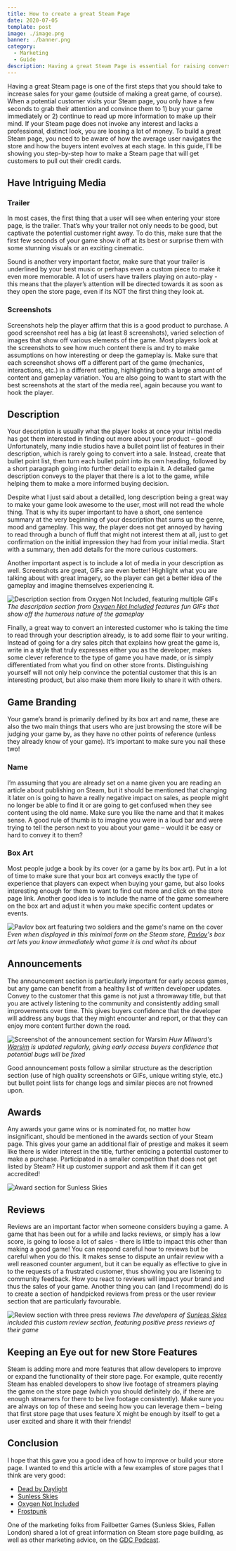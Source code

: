 ```yaml
---
title: How to create a great Steam Page
date: 2020-07-05
template: post
image: ./image.png
banner: ./banner.png
category:
  - Marketing
  - Guide
description: Having a great Steam Page is essential for raising conversions. Find out what you need to consider!
---
```



Having a great Steam page is one of the first steps that you should take to increase sales for your
game (outside of making a great game, of course). When a potential customer visits your Steam
page, you only have a few seconds to grab their attention and convince them to 1) buy your game
immediately or 2) continue to read up more information to make up their mind. If your Steam page
does not invoke any interest and lacks a professional, distinct look, you are loosing a lot of money.
To build a great Steam page, you need to be aware of how the average user navigates the store and
how the buyers intent evolves at each stage. In this guide, I’ll be showing you step-by-step how to
make a Steam page that will get customers to pull out their credit cards.

## Have Intriguing Media

### Trailer

In most cases, the first thing that a user will see when entering your store page, is the trailer. That’s
why your trailer not only needs to be good, but captivate the potential customer right away. To do
this, make sure that the first few seconds of your game show it off at its best or surprise them with
some stunning visuals or an exciting cinematic.

Sound is another very important factor, make sure that your trailer is underlined by your
best music or perhaps even a custom piece to make it even more memorable. A lot of users
have trailers playing on auto-play - this means that the player’s attention will be directed towards
it as soon as they open the store page, even if its NOT the first thing they look at.

### Screenshots

Screenshots help the player affirm that this is a good product to purchase. A good screenshot reel
has a big (at least 8 screenshots), varied selection of images that show off various elements of the
game. Most players look at the screenshots to see how much content there is and try to make
assumptions on how interesting or deep the gameplay is. Make sure that each screenshot shows off
a different part of the game (mechanics, interactions, etc.) in a different setting, highlighting both a
large amount of content and gameplay variation. You are also going to want to start with the best
screenshots at the start of the media reel, again because you want to hook the player.

## Description

Your description is usually what the player looks at once your initial media has got them interested
in finding out more about your product – good! Unfortunately, many indie studios have a bullet
point list of features in their description, which is rarely going to convert into a sale. Instead, create
that bullet point list, then turn each bullet point into its own heading, followed by a short paragraph
going into further detail to explain it. A detailed game description conveys to the player that there is
a lot to the game, while helping them to make a more informed buying decision.

Despite what I just said about a detailled, long description being a great way to make your game look awesome 
to the user, most will not read the whole thing. That is why its super important to have a short, one sentence 
summary at the very beginning of your description that sums up the genre, mood and gameplay. This way, the player 
does not get annoyed by having to read through a bunch of fluff that might not interest them at all, just to get 
confirmation on the initial impression they had from your initial media. Start with a summary, then add details for 
the more curious customers.

Another important aspect is to include a lot of media in your description as well. Screenshots are
great, GIFs are even better! Highlight what you are talking about with great imagery, so the player
can get a better idea of the gameplay and imagine themselves experiencing it.

![Description section from Oxygen Not Included, featuring multiple GIFs](./oxygen.png)
*The description section from [Oxygen Not Included](https://store.steampowered.com/app/457140/Oxygen_Not_Included/) features fun GIFs that show off the humerous nature of the gameplay*

Finally, a great way to convert an interested customer who is taking the time to read through your
description already, is to add some flair to your writing. Instead of going for a dry sales pitch that
explains how great the game is, write in a style that truly expresses either you as the developer,
makes some clever reference to the type of game you have made, or is simply differentiated from what
you find on other store fronts. Distinguishing yourself will not only help convince the potential
customer that this is an interesting product, but also make them more likely to share it with others.

## Game Branding

Your game’s brand is primarily defined by its box art and name, these are also the two main things
that users who are just browsing the store will be judging your game by, as they have no other
points of reference (unless they already know of your game). It’s important to make sure you nail
these two!

### Name

I’m assuming that you are already set on a name given you are reading an article about publishing
on Steam, but it should be mentioned that changing it later on is going to have a really negative
impact on sales, as people might no longer be able to find it or are going to get confused when they
see content using the old name. Make sure you like the name and that it makes sense. A good rule of
thumb is to imagine you were in a loud bar and were trying to tell the person next to you about your
game – would it be easy or hard to convey it to them?

### Box Art

Most people judge a book by its cover (or a game by its box art). Put in a lot of time to make sure
that your box art conveys exactly the type of experience that players can expect when buying your
game, but also looks interesting enough for them to want to find out more and click on the store
page link. Another good idea is to include the name of the game somewhere on the box art and adjust it 
when you make specific content updates or events.

![Pavlov box art featuring two soldiers and the game's name on the cover](./box-art.png)
*Even when displayed in this minimal form on the Steam store, [Pavlov](https://store.steampowered.com/app/555160/Pavlov_VR/)'s box art lets you know immediately what game it is and what its about*

## Announcements

The announcement section is particularly important for early access games, but any game can
benefit from a healthy list of written developer updates. Convey to the customer that this game is
not just a throwaway title, but that you are actively listening to the community and consistently
adding small improvements over time. This gives buyers confidence that the developer will address
any bugs that they might encounter and report, or that they can enjoy more content further down the
road.

![Screenshot of the announcement section for Warsim](./warsim-update.png)
*Huw Milward's [Warsim](https://store.steampowered.com/app/659540/Warsim_The_Realm_of_Aslona/) is updated regularly, giving early access buyers confidence that potential bugs will be fixed*

Good announcement posts follow a similar structure as the description section (use of high quality
screenshots or GIFs, unique writing style, etc.) but bullet point lists for change logs and similar
pieces are not frowned upon.


## Awards

Any awards your game wins or is nominated for, no matter how insignificant, should be mentioned
in the awards section of your Steam page. This gives your game an additional flair of prestige and
makes it seem like there is wider interest in the title, further enticing a potential customer to make a
purchase. Participated in a smaller competition that does not get listed by Steam? Hit up customer
support and ask them if it can get accredited!

![Award section for Sunless Skies](./sunless-skies.png)

## Reviews

Reviews are an important factor when someone considers buying a game. A game that has been out for a while and lacks reviews, 
or simply has a low score, is going to loose a lot of sales - there is little to impact this other than making a good game! You can respond careful how 
to reviews but be careful when you do this. It makes sense to dispute an unfair review with a well reasoned counter argument, but it can be equally 
as effective to give in to the requests of a frustrated customer, thus showing you are listening to community feedback. How you react to reviews will 
impact your brand and thus the sales of your game. Another thing you can (and I recommend) do is to create a section of handpicked reviews from press or 
the user review section that are particularly favourable.

![Review section with three press reviews](./reviews-custom.png)
*The developers of [Sunless Skies](https://store.steampowered.com/app/596970/SUNLESS_SKIES/) included this custom review section, featuring positive press reviews of their game*

## Keeping an Eye out for new Store Features

Steam is adding more and more features that allow developers to improve or expand the
functionality of their store page. For example, quite recently Steam has enabled developers to show
live footage of streamers playing the game on the store page (which you should definitely do, if
there are enough streamers for there to be live footage consistently). Make sure you are always on
top of these and seeing how you can leverage them – being that first store page that uses feature X
might be enough by itself to get a user excited and share it with their friends!

## Conclusion

I hope that this gave you a good idea of how to improve or build your store page. I wanted to end this article with a few examples 
of store pages that I think are very good:
- [Dead by Daylight](https://store.steampowered.com/app/381210/Dead_by_Daylight/)
- [Sunless Skies](https://store.steampowered.com/app/596970/SUNLESS_SKIES/)
- [Oxygen Not Included](https://store.steampowered.com/app/457140/Oxygen_Not_Included/)
- [Frostpunk](https://store.steampowered.com/app/323190/Frostpunk/)

One of the marketing folks from Failbetter Games (Sunless Skies, Fallen London) shared a lot of great information on Steam store page building, as 
well as other marketing advice, on the [GDC Podcast](https://www.youtube.com/watch?v=uaQP0YY0Eso).